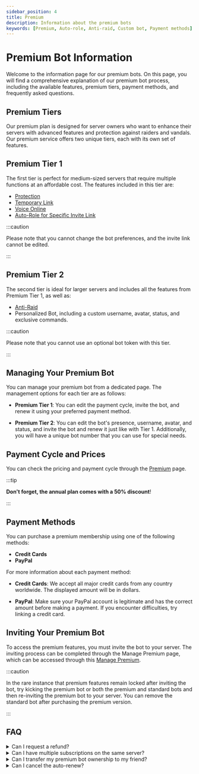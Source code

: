 ```yaml
---
sidebar_position: 4
title: Premium
description: Information about the premium bots
keywords: [Premium, Auto-role, Anti-raid, Custom bot, Payment methods] 
---
```


# Premium Bot Information

Welcome to the information page for our premium bots. On this page, you will find a comprehensive explanation of our premium bot process, including the available features, premium tiers, payment methods, and frequently asked questions.

## Premium Tiers

Our premium plan is designed for server owners who want to enhance their servers with advanced features and protection against raiders and vandals. Our premium service offers two unique tiers, each with its own set of features.

## Premium Tier 1

The first tier is perfect for medium-sized servers that require multiple functions at an affordable cost. The features included in this tier are:

- [Protection](/modules/vip_protection.mdx)
- [Temporary Link](/modules/temp_link.mdx) 
- [Voice Online](/modules/voice_online.mdx)
- [Auto-Role for Specific Invite Link](/modules/auto_role.mdx)

:::caution

Please note that you cannot change the bot preferences, and the invite link cannot be edited.

:::

## Premium Tier 2

The second tier is ideal for larger servers and includes all the features from Premium Tier 1, as well as:

- [Anti-Raid](/modules/anti_raid.mdx)
- Personalized Bot, including a custom username, avatar, status, and exclusive commands.

:::caution 

Please note that you cannot use an optional bot token with this tier.

:::

## Managing Your Premium Bot

You can manage your premium bot from a dedicated page. The management options for each tier are as follows:

- **Premium Tier 1**: You can edit the payment cycle, invite the bot, and renew it using your preferred payment method.

- **Premium Tier 2**: You can edit the bot's presence, username, avatar, and status, and invite the bot and renew it just like with Tier 1. Additionally, you will have a unique bot number that you can use for special needs.

## Payment Cycle and Prices

You can check the pricing and payment cycle through the [Premium](https://probot.io/premium) page. 

:::tip 

__Don't forget, the annual plan comes with a 50% discount__!

:::

## Payment Methods

You can purchase a premium membership using one of the following methods:

- **Credit Cards**
- **PayPal**

For more information about each payment method:

- **__Credit Cards__**: We accept all major credit cards from any country worldwide. The displayed amount will be in dollars. 

- **__PayPal__**: Make sure your PayPal account is legitimate and has the correct amount before making a payment. If you encounter difficulties, try linking a credit card.


## Inviting Your Premium Bot

To access the premium features, you must invite the bot to your server. The inviting process can be completed through the Manage Premium page, which can be accessed through this [Manage Premium](https://probot.io/premium/manage). 

:::caution 

In the rare instance that premium features remain locked after inviting the bot, try kicking the premium bot or both the premium and standard bots and then re-inviting the premium bot to your server. You can remove the standard bot after purchasing the premium version. 

:::

## FAQ

<details>
<summary>Can I request a refund?</summary>

Yes, you can. However, you must first review the refund policy and request a refund within seven days of the initial purchase date for a reasonable reason.

</details>

<details>

<summary>Can I have multiple subscriptions on the same server?</summary>

No, you can only have one premium bot per server.

</details>

<details>

<summary> Can I transfer my premium bot ownership to my friend?</summary>

Yes, you can! However, this is limited to the `Tier 2` plan.


</details>


<details>

<summary>Can I cancel the auto-renew?</summary>

Yes, you indeed can! Through the manage premium page and click on cancel.


</details>
